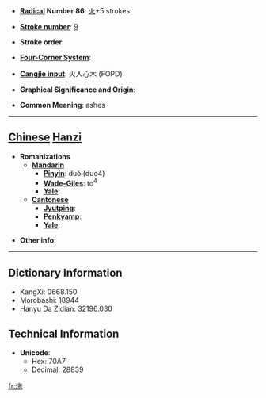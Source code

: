 * '''[[Wiktionary:Chinese radical index| Radical]] Number 86''': [[Wiktionary:Chinese radical index 火|火]]+5 strokes

* '''[[Wiktionary:Chinese total strokes index|Stroke number]]''': [[Wiktionary:Chinese total strokes index 9|9]]

* '''Stroke order''': 

* '''[[Wiktionary:Chinese four corner index|Four-Corner System]]''': 

* '''[[Wiktionary:Chinese Cangjie index|Cangjie input]]''': 火人心木 (FOPD)

* '''Graphical Significance and Origin''': 

* '''Common Meaning''': ashes

----

== [[Chinese]] [[Hanzi]] ==

* '''Romanizations'''
** '''[[Mandarin]]'''
*** '''[[Pinyin]]''': duò (duo4)
*** '''[[Wade-Giles]]''': to<sup>4</sup>
*** '''[[Yale]]''': 
** '''[[Cantonese]]'''
*** '''[[Jyutping]]''':
*** '''[[Penkyamp]]''': 
*** '''[[Yale]]''': 

* '''Other info''': 

----

== Dictionary Information ==

* KangXi: 0668.150
* Morobashi: 18944
* Hanyu Da Zidian: 32196.030

== Technical Information ==

* '''Unicode''':
** Hex: 70A7
** Decimal: 28839

[[fr:炧]]